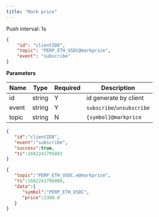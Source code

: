 ```yaml
---
title: "Mark price"
---
```


Push interval: 1s

```json
{
    "id": "clientID8",
    "topic": "PERP_ETH_USDC@markprice",
    "event": "subscribe"
}
```

**Parameters**

| Name   | Type   | Required | Description                               |
| ------ | ------ | -------- | ----------------------------------------- |
| id     | string | Y        | id generate by client                     |
| event  | string | Y        | `subscribe`/`unsubscribe`                 |
| topic  | string | N        | `{symbol}@markprice`                   |

<RequestExample>

```json Response
{
   "id":"clientID8",
   "event":"subscribe",
   "success":true,
   "ts":1682241795883
}
```
</RequestExample>

<ResponseExample>

```json Subscribed Message
{
   "topic":"PERP_ETH_USDC.e@markprice",
   "ts":1682241796000,
   "data":{
      "symbol":"PERP_ETH_USDC",
      "price":2300.0
   }
}
```

</ResponseExample>